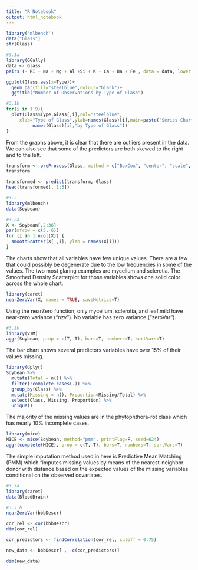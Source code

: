 ```yaml
---
title: "R Notebook"
output: html_notebook
---
```



```r
library('mlbench')
data("Glass")
str(Glass)
```


```r
#3.1a
library(GGally)
data <- Glass
pairs (~ RI + Na + Mg + Al +Si + K + Ca + Ba + Fe , data = data, lower.panel = panel.smooth) 
```


```r
ggplot(Glass,aes(x=Type))+
  geom_bar(fill="steelblue",colour="black")+
  ggtitle("Number of Observations by Type of Glass")
```


```r
#3.1b
for(i in 1:9){
  plot(Glass$Type,Glass[,i],col="steelblue",
     xlab="Type of Glass",ylab=names(Glass)[i],main=paste("Series Chart",i,": Box Plot of Chemical Elements",
          names(Glass)[i],"by Type of Glass"))
}
```

From the graphs above, it is clear that there are outliers present in the data. We can also see that some of the predictors are both skewed to the right and to the left.


```r
transform <- preProcess(Glass, method = c("BoxCox", "center", "scale", "pca"))
transform

transformed <- predict(transform, Glass)
head(transformed[, 1:5])
```



```r
#3.2
library(mlbench)
data(Soybean)
```


```r
#3,2a
X <- Soybean[,2:36]
par(mfrow = c(3, 6))
for (i in 1:ncol(X)) {
  smoothScatter(X[ ,i], ylab = names(X[i]))
}
```
The charts show that all variables have few unique values. There are a few that could possibly be degenerate due to the low frequencies in some of the values. The two most glaring examples are mycelium and sclerotia. The Smoothed Density Scatterplot for those variables shows one solid color across the whole chart.

```r
library(caret)
nearZeroVar(X, names = TRUE, saveMetrics=T)
```

Using the nearZero function, only mycelium, sclerotia, and leaf.mild have near-zero variance (“nzv”). No variable has zero variance (“zeroVar”).


```r
#3.2b
library(VIM)
aggr(Soybean, prop = c(T, T), bars=T, numbers=T, sortVars=T)
```
The bar chart shows several predictors variables have over 15% of their values missing.

```r
library(dplyr)
Soybean %>%
  mutate(Total = n()) %>% 
  filter(!complete.cases(.)) %>%
  group_by(Class) %>%
  mutate(Missing = n(), Proportion=Missing/Total) %>%
  select(Class, Missing, Proportion) %>%
  unique()
```
The majority of the missing values are in the phytophthora-rot class which has nearly 10% incomplete cases.

```r
library(mice)
MICE <- mice(Soybean, method="pmm", printFlag=F, seed=624)
aggr(complete(MICE), prop = c(T, T), bars=T, numbers=T, sortVars=T)
```
The simple imputation method used in here is Predictive Mean Matching (PMM) which “imputes missing values by means of the nearest-neighbor donor with distance based on the expected values of the missing variables conditional on the observed covariates.



```r
#3.3a
library(caret)
data(BloodBrain)

```

```r
#3.3 b
nearZeroVar(bbbDescr)
```

```r
cor_rel <- cor(bbbDescr)
dim(cor_rel)
```

```r
cor_predictors <- findCorrelation(cor_rel, cutoff = 0.75)
```

```r
new_data <- bbbDescr[ , -c(cor_predictors)]
```

```r
dim(new_data)
```

